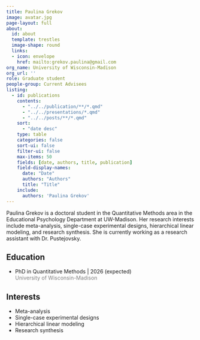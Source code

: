 ```yaml
---
title: Paulina Grekov
image: avatar.jpg
page-layout: full
about:
  id: about
  template: trestles
  image-shape: round
  links:
  - icon: envelope
    href: mailto:grekov.paulina@gmail.com
org_name: University of Wisconsin-Madison
org_url: ''
role: Graduate student
people-group: Current Advisees
listing:
  - id: publications
    contents: 
      - "../../publication/**/*.qmd"
      - "../../presentations/*.qmd"
      - "../../posts/**/*.qmd"
    sort: 
      - "date desc"
    type: table
    categories: false
    sort-ui: false
    filter-ui: false
    max-items: 50
    fields: [date, authors, title, publication]
    field-display-names:
      date: "Date"
      authors: "Authors"
      title: "Title"
    include: 
      authors: 'Paulina Grekov'
---
```


:::::{#about}

Paulina Grekov is a doctoral student in the Quantitative Methods area in the Educational Psychology Department at UW-Madison. Her research interests include meta-analysis, single-case experimental designs, hierarchical linear modeling, and research synthesis. She is currently working as a research assistant with Dr. Pustejovsky. 

::::{.grid}

::: {.g-col-6}

## Education

- PhD in Quantitative Methods | 2026 (expected) <br> [University of Wisconsin-Madison]{style='color:gray;'}

:::

::: {.g-col-6}

## Interests

- Meta-analysis
- Single-case experimental designs
- Hierarchical linear modeling
- Research synthesis

:::

::::

:::::

:::::{#publications}
:::::
